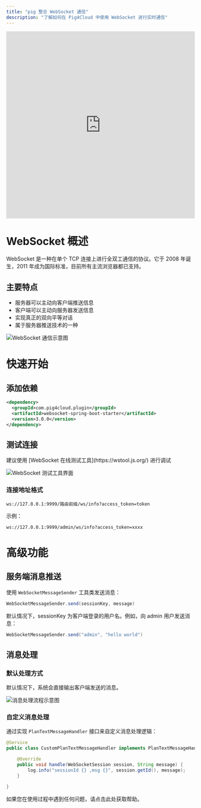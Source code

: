```yaml
---
title: "pig 整合 WebSocket 通信"
description: "了解如何在 Pig4Cloud 中使用 WebSocket 进行实时通信"
---
```


<iframe
  src="https://player.bilibili.com/player.html?bvid=BV12t411B7e9&p=36&page=36&autoplay=0"
  width="100%"
  height="500"
  scrolling="no"
  border="0"
  frameborder="no"
  framespacing="0"
  allowfullscreen="true">
</iframe>

# WebSocket 概述

WebSocket 是一种在单个 TCP 连接上进行全双工通信的协议。它于 2008 年诞生，2011 年成为国际标准，目前所有主流浏览器都已支持。

## 主要特点

- 服务器可以主动向客户端推送信息
- 客户端可以主动向服务器发送信息
- 实现真正的双向平等对话
- 属于服务器推送技术的一种

![WebSocket 通信示意图](/images/1668404250586-a165fd51-9378-4d71-bfab-a5b9d038bd30.png)

# 快速开始

## 添加依赖

```xml
<dependency>
  <groupId>com.pig4cloud.plugin</groupId>
  <artifactId>websocket-spring-boot-starter</artifactId>
  <version>3.0.0</version>
</dependency>
```

## 测试连接

<Warning>
建议使用 [WebSocket 在线测试工具](https://wstool.js.org/) 进行调试
</Warning>

![WebSocket 测试工具界面](/images/1698816912994-3c28de13-39de-404a-b399-be537303484d.png)

### 连接地址格式

```shell
ws://127.0.0.1:9999/路由前缀/ws/info?access_token=token
```

示例：
```shell
ws://127.0.0.1:9999/admin/ws/info?access_token=xxxx
```

# 高级功能

## 服务端消息推送

使用 `WebSocketMessageSender` 工具类发送消息：

```java
WebSocketMessageSender.send(sessionKey, message)
```

<Warning>
默认情况下，sessionKey 为客户端登录的用户名。例如，向 admin 用户发送消息：
  
```java
WebSocketMessageSender.send("admin", "hello world")
```
</Warning>

## 消息处理

### 默认处理方式

默认情况下，系统会直接输出客户端发送的消息。

![消息处理流程示意图](/images/1668405374784-cef210f4-f49e-4f0d-928e-29fa947862e0.png)

### 自定义消息处理

通过实现 `PlanTextMessageHandler` 接口来自定义消息处理逻辑：

```java
@Service
public class CustomPlanTextMessageHandler implements PlanTextMessageHandler {

    @Override
    public void handle(WebSocketSession session, String message) {
        log.info("sessionId {} ,msg {}", session.getId(), message);
    }

}
```

<Card title="获取帮助" icon="help" href="/support">
  如果您在使用过程中遇到任何问题，请点击此处获取帮助。
</Card>

